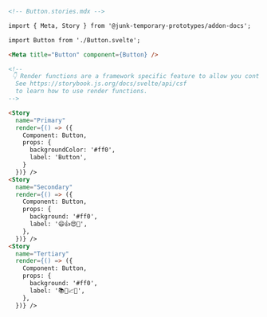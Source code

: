 ```md
<!-- Button.stories.mdx -->

import { Meta, Story } from '@junk-temporary-prototypes/addon-docs';

import Button from './Button.svelte';

<Meta title="Button" component={Button} />

<!--
 👇 Render functions are a framework specific feature to allow you control on how the component renders.
  See https://storybook.js.org/docs/svelte/api/csf
  to learn how to use render functions.
-->

<Story
  name="Primary"
  render={() => ({
    Component: Button,
    props: {
      backgroundColor: '#ff0',
      label: 'Button',
    }
  })} />
<Story
  name="Secondary"
  render={() => ({
    Component: Button,
    props: {
      background: '#ff0',
      label: '😄👍😍💯',
    },
  })} />
<Story
  name="Tertiary"
  render={() => ({
    Component: Button,
    props: {
      background: '#ff0',
      label: '📚📕📈🤓',
    },
  })} />
```